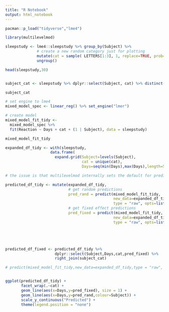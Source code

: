 ```yaml
---
title: "R Notebook"
output: html_notebook
---
```



```r

pacman::p_load("tidyverse","lme4")

library(multilevelmod)

sleepstudy <- lme4::sleepstudy %>% group_by(Subject) %>% 
              # create a new random category just for plotting
              mutate(cat = sample( LETTERS[1:3], 1, replace=TRUE, prob=c(0.25, 0.50, 0.25))) %>%
              ungroup()

head(sleepstudy,30)


subject_cat <- sleepstudy %>% dplyr::select(Subject, cat) %>% distinct(.)

subject_cat

```




```r

# set engine to lme4
mixed_model_spec <- linear_reg() %>% set_engine("lmer")

# create model
mixed_model_fit_tidy <- 
  mixed_model_spec %>% 
  fit(Reaction ~ Days + cat + (1 | Subject), data = sleepstudy)

mixed_model_fit_tidy

```



```r

expanded_df_tidy <- with(sleepstudy,
                    data.frame(
                      expand.grid(Subject=levels(Subject),
                                  cat = unique(cat),
                                  Days=seq(min(Days),max(Days),length=51))))

```



```r

# the issue is that multilevelmod internally sets the default for prediction to re.form = NA; the code above resets it to re.form = NULL (which is the lme4 default, i.e. include all random effects in the prediction)

predicted_df_tidy <- mutate(expanded_df_tidy,
                            # get random predictions
                            pred_rand = predict(mixed_model_fit_tidy,
                                                new_data=expanded_df_tidy, 
                                                type = "raw", opts=list(re.form=NULL)),
                            # get fixed effect predictions
                            pred_fixed = predict(mixed_model_fit_tidy,
                                                new_data=expanded_df_tidy, 
                                                type = "raw", opts=list(re.form=NA)))





predicted_df_fixed <- predicted_df_tidy %>% 
                      dplyr::select(Subject,Days,cat,pred_fixed) %>% 
                      right_join(subject_cat)

# predict(mixed_model_fit_tidy,new_data=expanded_df_tidy,type = "raw", opts=list(re.form=NA))


ggplot(predicted_df_tidy) +
       facet_wrap(.~cat) + 
       geom_line(aes(x=Days,y=pred_fixed), size = 1) + 
       geom_line(aes(x=Days,y=pred_rand,colour=Subject)) +
       scale_y_continuous("Predicted") + 
       theme(legend.position = "none")


```

















